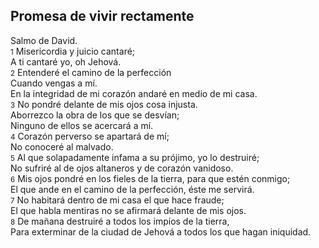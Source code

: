 == Promesa de vivir rectamente ==

Salmo de David.<br>
{{anchor|1}} <small>1</small> Misericordia y juicio cantaré;<br>
A ti cantaré yo, oh Jehová.<br>
{{anchor|2}} <small>2</small> Entenderé el camino de la perfección<br>
Cuando vengas a mí.<br>
En la integridad de mi corazón andaré en medio de mi casa.<br>
{{anchor|3}} <small>3</small> No pondré delante de mis ojos cosa injusta.<br>
Aborrezco la obra de los que se desvían;<br>
Ninguno de ellos se acercará a mí.<br>
{{anchor|4}} <small>4</small> Corazón perverso se apartará de mí;<br>
No conoceré al malvado.<br>
{{anchor|5}} <small>5</small> Al que solapadamente infama a su prójimo, yo lo destruiré;<br>
No sufriré al de ojos altaneros y de corazón vanidoso.<br>
{{anchor|6}} <small>6</small> Mis ojos pondré en los fieles de la tierra, para que estén conmigo;<br>
El que ande en el camino de la perfección, éste me servirá.<br>
{{anchor|7}} <small>7</small> No habitará dentro de mi casa el que hace fraude;<br>
El que habla mentiras no se afirmará delante de mis ojos.<br>
{{anchor|8}} <small>8</small> De mañana destruiré a todos los impíos de la tierra,<br>
Para exterminar de la ciudad de Jehová a todos los que hagan iniquidad.<br>
